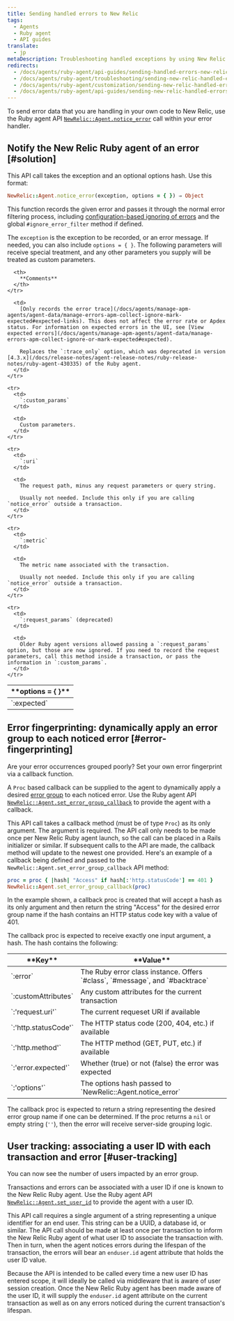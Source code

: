 ```yaml
---
title: Sending handled errors to New Relic
tags:
  - Agents
  - Ruby agent
  - API guides
translate:
  - jp
metaDescription: Troubleshooting handled exceptions by using New Relic's API to tell the Ruby agent to notice a handled error.
redirects:
  - /docs/agents/ruby-agent/api-guides/sending-handled-errors-new-relic
  - /docs/agents/ruby-agent/troubleshooting/sending-new-relic-handled-errors
  - /docs/agents/ruby-agent/customization/sending-new-relic-handled-errors
  - /docs/agents/ruby-agent/api-guides/sending-new-relic-handled-errors
---
```


To send error data that you are handling in your own code to New Relic, use the Ruby agent API [`NewRelic::Agent.notice_error`](https://www.rubydoc.info/github/newrelic/newrelic-ruby-agent/NewRelic/Agent#notice_error-instance_method) call within your error handler.

## Notify the New Relic Ruby agent of an error [#solution]

This API call takes the exception and an optional options hash. Use this format:

```rb
NewRelic::Agent.notice_error(exception, options = { }) ⇒ Object
```

This function records the given error and passes it through the normal error filtering process, including [configuration-based ignoring of errors](/docs/agents/ruby-agent/installation-configuration/ruby-agent-configuration#error_collector.ignore_errors) and the global `#ignore_error_filter` method if defined.

The `exception` is the exception to be recorded, or an error message. If needed, you can also include `options = { }`. The following parameters will receive special treatment, and any other parameters you supply will be treated as custom parameters.

<table>
  <thead>
    <tr>
      <th width={200}>
        **options = &#x7B; }**
      </th>

      <th>
        **Comments**
      </th>
    </tr>
  </thead>

  <tbody>
    <tr>
      <td>
        `:expected`
      </td>

      <td>
        [Only records the error trace](/docs/agents/manage-apm-agents/agent-data/manage-errors-apm-collect-ignore-mark-expected#expected-links). This does not affect the error rate or Apdex status. For information on expected errors in the UI, see [View expected errors](/docs/agents/manage-apm-agents/agent-data/manage-errors-apm-collect-ignore-or-mark-expected#expected).

        Replaces the `:trace_only` option, which was deprecated in version [4.3.x](/docs/release-notes/agent-release-notes/ruby-release-notes/ruby-agent-430335) of the Ruby agent.
      </td>
    </tr>

    <tr>
      <td>
        `:custom_params`
      </td>

      <td>
        Custom parameters.
      </td>
    </tr>

    <tr>
      <td>
        `:uri`
      </td>

      <td>
        The request path, minus any request parameters or query string.

        Usually not needed. Include this only if you are calling `notice_error` outside a transaction.
      </td>
    </tr>

    <tr>
      <td>
        `:metric`
      </td>

      <td>
        The metric name associated with the transaction.

        Usually not needed. Include this only if you are calling `notice_error` outside a transaction.
      </td>
    </tr>

    <tr>
      <td>
        `:request_params` (deprecated)
      </td>

      <td>
        Older Ruby agent versions allowed passing a `:request_params` option, but those are now ignored. If you need to record the request parameters, call this method inside a transaction, or pass the information in `:custom_params`.
      </td>
    </tr>
  </tbody>
</table>


## Error fingerprinting: dynamically apply an error group to each noticed error [#error-fingerprinting]

Are your error occurrences grouped poorly? Set your own error fingerprint via a callback function.

A `Proc` based callback can be supplied to the agent to dynamically apply a desired [error group](docs/errors-inbox/errors-inbox/#how-groups-work) to each noticed error. Use the Ruby agent API [`NewRelic::Agent.set_error_group_callback`](https://www.rubydoc.info/github/newrelic/newrelic-ruby-agent/NewRelic/Agent#set_error_group_callback-instance_method) to provide the agent with a callback.

This API call takes a callback method (must be of type `Proc`) as its only argument. The argument is required. The API call only needs to be made once per New Relic Ruby agent launch, so the call can be placed in a Rails initializer or similar. If subsequent calls to the API are made, the callback method will update to the newest one provided. Here's an example of a callback being defined and passed to the `NewRelic::Agent.set_error_group_callback` API method:

```rb
proc = proc { |hash| "Access" if hash[:'http.statusCode'] == 401 }
NewRelic::Agent.set_error_group_callback(proc)
```

In the example shown, a callback proc is created that will accept a hash as its only argument and then return the string "Access" for the desired error group name if the hash contains an HTTP status code key with a value of 401.

The callback proc is expected to receive exactly one input argument, a hash. The hash contains the following:

<table>
  <thead>
    <tr>
      <th width={200}>
        **Key**
      </th>
      <th>
        **Value**
      </th>
    </tr>
  </thead>
  <tbody>
    <tr>
      <td>`:error`</td>
      <td>The Ruby error class instance. Offers `#class`, `#message`, and `#backtrace`</td>
    </tr>
    <tr>
      <td>`:customAttributes`</td>
      <td>Any custom attributes for the current transaction</td>
    </tr>
    <tr>
      <td>`:'request.uri'`</td>
      <td>The current requeset URI if available</td>
    </tr>
    <tr>
      <td>`:'http.statusCode'`</td>
      <td>The HTTP status code (200, 404, etc.) if available</td>
    </tr>
    <tr>
      <td>`:'http.method'`</td>
      <td>The HTTP method (GET, PUT, etc.) if available</td>
    </tr>
    <tr>
      <td>`:'error.expected'`</td>
      <td>Whether (true) or not (false) the error was expected</td>
    </tr>
    <tr>
      <td>`:'options'`</td>
      <td>The options hash passed to `NewRelic::Agent.notice_error`</td>
    </tr>
  </tbody>
</table>

The callback proc is expected to return a string representing the desired error group name if one can be determined. If the proc returns a `nil` or empty string (`''`), then the error will receive server-side grouping logic.

## User tracking: associating a user ID with each transaction and error [#user-tracking]

You can now see the number of users impacted by an error group.

Transactions and errors can be associated with a user ID if one is known to the New Relic Ruby agent. Use the Ruby agent API [`NewRelic::Agent.set_user_id`](https://www.rubydoc.info/github/newrelic/newrelic-ruby-agent/NewRelic/Agent#set_user_id-instance_method) to provide the agent with a user ID.

This API call requires a single argument of a string representing a unique identifier for an end user. This string can be a UUID, a database id, or similar. The API call should be made at least once per transaction to inform the New Relic Ruby agent of what user ID to associate the transaction with. Then in turn, when the agent notices errors during the lifespan of the transaction, the errors will bear an `enduser.id` agent attribute that holds the user ID value.

Because the API is intended to be called every time a new user ID has entered scope, it will ideally be called via middleware that is aware of user session creation. Once the New Relic Ruby agent has been made aware of the user ID, it will supply the `enduser.id` agent attribute on the current transaction as well as on any errors noticed during the current transaction's lifespan.
